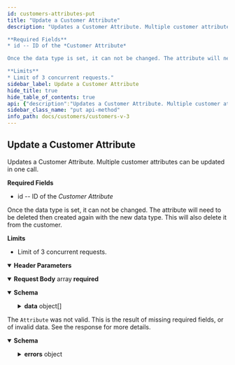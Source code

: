 ```yaml
---
id: customers-attributes-put
title: "Update a Customer Attribute"
description: "Updates a Customer Attribute. Multiple customer attributes can be updated in one call.

**Required Fields**
* id -- ID of the *Customer Attribute*

Once the data type is set, it can not be changed. The attribute will need to be deleted then created again with the new data type. This will also delete it from the customer.

**Limits**
* Limit of 3 concurrent requests."
sidebar_label: Update a Customer Attribute
hide_title: true
hide_table_of_contents: true
api: {"description":"Updates a Customer Attribute. Multiple customer attributes can be updated in one call.\n\n**Required Fields**\n* id -- ID of the *Customer Attribute*\n\nOnce the data type is set, it can not be changed. The attribute will need to be deleted then created again with the new data type. This will also delete it from the customer.\n\n**Limits**\n* Limit of 3 concurrent requests.","operationId":"CustomersAttributesPut","deprecated":false,"parameters":[{"name":"Accept","in":"header","schema":{"type":"string","default":"application/json"}},{"name":"Content-Type","in":"header","schema":{"type":"string","default":"application/json"}}],"requestBody":{"content":{"application/json":{"schema":{"type":"array","items":{"title":"attribute_Put","type":"object","properties":{"name":{"description":"Attribute name.","type":"string","minLength":1,"maxLength":255},"id":{"description":"Attribute ID.","type":"integer","format":"int32"}},"required":["name","id"],"description":"Once the data type is set, it can not be changed. The attribute will need to be deleted then created again with the new data type. This will also delete it from the customer.","x-internal":false}}}},"required":true,"x-examples":{"application/json":[{"name":"Date Joined","id":1}]}},"responses":{"200":{"description":"","content":{"application/json":{"schema":{"title":"CustomerAttributesResponse","description":"Response payload for the BigCommerce API.","type":"object","properties":{"data":{"type":"array","items":{"title":"Customer Attribute","type":"object","properties":{"name":{"description":"Attribute name.","type":"string","minLength":1,"maxLength":255},"type":{"title":"Type","description":"Attribute type should match one of: string, number, date.","example":"string","type":"string","enum":["string","number","date"]},"id":{"description":"Attribute ID.","type":"integer","format":"int32"},"date_modified":{"description":"The date on which the customer attribute was modified.","type":"string","format":"date-time"},"date_created":{"description":"The date of which the customer attribute was created.","type":"string","format":"date-time"}},"required":["name","type","id"]}},"meta":{"type":"object"}}},"examples":{"response":{"value":{"data":[{"id":1,"name":"Age","type":"string","date_created":"2018-11-13T21:42:06Z","date_modified":"2018-11-14T16:46:23Z"}],"meta":{}}}}}}},"422":{"description":"The `Attribute` was not valid. This is the result of missing required fields, or of invalid data. See the response for more details.\n","content":{"application/json":{"schema":{"title":"Error Response","type":"object","properties":{"status":{"description":"The HTTP status code.","type":"integer","format":"int32"},"title":{"description":"The error title describing the particular error.","type":"string"},"type":{"description":"A link to a list of BigCommerce API status codes.","type":"string"},"instance":{"type":"string"},"errors":{"type":"object","additionalProperties":{"type":"string"}}},"x-internal":false}}}}},"tags":["Customer Attributes"],"method":"put","path":"/stores/{store_hash}/v3/customers/attributes","servers":[{"url":"https://api.bigcommerce.com","variables":{"store_hash":{"default":"store_hash"}}}],"security":[{"X-Auth-Token":[]}],"securitySchemes":{"X-Auth-Token":{"type":"apiKey","name":"X-Auth-Token","in":"header"}},"jsonRequestBodyExample":[{"name":"string","id":0}],"info":{"version":"","title":"Customers V3","description":"Create and manage customers.\n\n## Authentication\n\nAuthenticate requests by passing an API account `access_token` in the `X-Auth-Token` HTTP header:\n\n```http\nGET /stores/{{STORE_HASH}}/v3/customers\nhost: api.bigcommerce.com\nAccept: application/json\nX-Auth-Token: {{ACCESS_TOKEN}}\n```\n\n| Header | Parameter | Description |\n|:-------|:----------|:------------|\n| `X-Auth-Token` | `access_token` | Obtained by creating an API account or installing an app in a BigCommerce control panel. |\n\n### OAuth Scopes\n\n| UI Name                                      | Permission | Parameter                                     |\n|:---------------------------------------------|:-----------|:----------------------------------------------|\n| Customers                                    | modify     | `store_v2_customers`                          |\n| Customers                                    | read-only  | `store_v2_customers_read_only`                |\n| Stored Payment Instruments                   | modify     | `store_stored_payment_instruments`            |\n| Stored Payment Instruments                   | read-only  | `store_stored_payment_instruments_read_only`  |\n\nFor more information on Authenticating BigCommerce APIs, see: [Authentication](/api-docs/getting-started/authentication).\n\n## Resources\n* [Customer and Subscribers Overview](/api-docs/store-management/customers).","contact":{}},"postman":{"name":"Update a Customer Attribute","description":{"content":"Updates a Customer Attribute. Multiple customer attributes can be updated in one call.\n\n**Required Fields**\n* id -- ID of the *Customer Attribute*\n\nOnce the data type is set, it can not be changed. The attribute will need to be deleted then created again with the new data type. This will also delete it from the customer.\n\n**Limits**\n* Limit of 3 concurrent requests.","type":"text/plain"},"url":{"path":["stores",":store_hash","v3","customers","attributes"],"host":["{{baseUrl}}"],"query":[],"variable":[{"disabled":false,"description":{"content":"(Required) ","type":"text/plain"},"type":"any","value":"","key":"store_hash"}]},"header":[{"key":"Content-Type","value":"application/json"},{"key":"Accept","value":"application/json"}],"method":"PUT","body":{"mode":"raw","raw":"\"\"","options":{"raw":{"language":"json"}}}}}
sidebar_class_name: "put api-method"
info_path: docs/customers/customers-v-3
---
```



## Update a Customer Attribute



Updates a Customer Attribute. Multiple customer attributes can be updated in one call.

**Required Fields**
* id -- ID of the *Customer Attribute*

Once the data type is set, it can not be changed. The attribute will need to be deleted then created again with the new data type. This will also delete it from the customer.

**Limits**
* Limit of 3 concurrent requests.

<details style={{"marginBottom":"1rem"}} data-collapsed={false} open={true}><summary style={{}}><strong>Header Parameters</strong></summary><div><ul><ParamsItem className={"paramsItem"} param={{"name":"Accept","in":"header","schema":{"type":"string","default":"application/json"}}}></ParamsItem><ParamsItem className={"paramsItem"} param={{"name":"Content-Type","in":"header","schema":{"type":"string","default":"application/json"}}}></ParamsItem></ul></div></details><MimeTabs><TabItem label={"application/json"} value={"application/json-schema"}><details style={{}} data-collapsed={false} open={true}><summary style={{"textAlign":"left"}}><strong>Request Body</strong><span style={{"opacity":"0.6"}}> array</span><strong style={{"fontSize":"var(--ifm-code-font-size)","color":"var(--openapi-required)"}}> required</strong></summary><div style={{"textAlign":"left","marginLeft":"1rem"}}></div><ul style={{"marginLeft":"1rem"}}><SchemaItem collapsible={false} name={"name"} required={true} schemaDescription={"Attribute name."} schemaName={"string"} qualifierMessage={"**Possible values:** `non-empty` and `<= 255 characters`"} defaultValue={undefined}></SchemaItem><SchemaItem collapsible={false} name={"id"} required={true} schemaDescription={"Attribute ID."} schemaName={"int32"} qualifierMessage={undefined} defaultValue={undefined}></SchemaItem></ul></details></TabItem></MimeTabs><div><ApiTabs><TabItem label={"200"} value={"200"}><div></div><div><MimeTabs groupId={"mime-type"}><TabItem label={"application/json"} value={"application/json"}><SchemaTabs groupId={"schema-tabs"}><TabItem label={"Schema"} value={"Schema"}><details style={{}} data-collapsed={false} open={true}><summary style={{"textAlign":"left"}}><strong>Schema</strong></summary><div style={{"textAlign":"left","marginLeft":"1rem"}}></div><ul style={{"marginLeft":"1rem"}}><SchemaItem collapsible={true} className={"schemaItem"}><details style={{}}><summary style={{}}><strong>data</strong><span style={{"opacity":"0.6"}}> object[]</span></summary><div style={{"marginLeft":"1rem"}}><SchemaItem collapsible={false} name={"name"} required={false} schemaDescription={"Attribute name."} schemaName={"string"} qualifierMessage={"**Possible values:** `non-empty` and `<= 255 characters`"} defaultValue={undefined}></SchemaItem><SchemaItem collapsible={false} name={"type"} required={false} schemaDescription={"Attribute type should match one of: string, number, date."} schemaName={"Type"} qualifierMessage={"**Possible values:** [`string`, `number`, `date`]"} defaultValue={undefined}></SchemaItem><SchemaItem collapsible={false} name={"id"} required={false} schemaDescription={"Attribute ID."} schemaName={"int32"} qualifierMessage={undefined} defaultValue={undefined}></SchemaItem><SchemaItem collapsible={false} name={"date_modified"} required={false} schemaDescription={"The date on which the customer attribute was modified."} schemaName={"date-time"} qualifierMessage={undefined} defaultValue={undefined}></SchemaItem><SchemaItem collapsible={false} name={"date_created"} required={false} schemaDescription={"The date of which the customer attribute was created."} schemaName={"date-time"} qualifierMessage={undefined} defaultValue={undefined}></SchemaItem></div></details></SchemaItem><SchemaItem collapsible={false} name={"meta"} required={false} schemaDescription={undefined} schemaName={"object"} qualifierMessage={undefined} defaultValue={undefined}></SchemaItem></ul></details></TabItem><TabItem label={"Example (from schema)"} value={"Example (from schema)"}><ResponseSamples responseExample={"{\n  \"data\": [\n    {\n      \"name\": \"string\",\n      \"type\": \"string\",\n      \"id\": 0,\n      \"date_modified\": \"2022-10-05\",\n      \"date_created\": \"2022-10-05\"\n    }\n  ],\n  \"meta\": {}\n}"} language={"json"}></ResponseSamples></TabItem><TabItem label={"Response"} value={"Response"}><ResponseSamples responseExample={"{\n  \"data\": [\n    {\n      \"id\": 1,\n      \"name\": \"Age\",\n      \"type\": \"string\",\n      \"date_created\": \"2018-11-13T21:42:06Z\",\n      \"date_modified\": \"2018-11-14T16:46:23Z\"\n    }\n  ],\n  \"meta\": {}\n}"} language={"json"}></ResponseSamples></TabItem></SchemaTabs></TabItem></MimeTabs></div></TabItem><TabItem label={"422"} value={"422"}><div>

The `Attribute` was not valid. This is the result of missing required fields, or of invalid data. See the response for more details.


</div><div><MimeTabs groupId={"mime-type"}><TabItem label={"application/json"} value={"application/json"}><SchemaTabs groupId={"schema-tabs"}><TabItem label={"Schema"} value={"Schema"}><details style={{}} data-collapsed={false} open={true}><summary style={{"textAlign":"left"}}><strong>Schema</strong></summary><div style={{"textAlign":"left","marginLeft":"1rem"}}></div><ul style={{"marginLeft":"1rem"}}><SchemaItem collapsible={false} name={"status"} required={false} schemaDescription={"The HTTP status code."} schemaName={"int32"} qualifierMessage={undefined} defaultValue={undefined}></SchemaItem><SchemaItem collapsible={false} name={"title"} required={false} schemaDescription={"The error title describing the particular error."} schemaName={"string"} qualifierMessage={undefined} defaultValue={undefined}></SchemaItem><SchemaItem collapsible={false} name={"type"} required={false} schemaDescription={"A link to a list of BigCommerce API status codes."} schemaName={"string"} qualifierMessage={undefined} defaultValue={undefined}></SchemaItem><SchemaItem collapsible={false} name={"instance"} required={false} schemaDescription={undefined} schemaName={"string"} qualifierMessage={undefined} defaultValue={undefined}></SchemaItem><SchemaItem collapsible={true} className={"schemaItem"}><details style={{}}><summary style={{}}><strong>errors</strong><span style={{"opacity":"0.6"}}> object</span></summary><div style={{"marginLeft":"1rem"}}><li><div><code>property name*</code><span style={{"opacity":"0.6"}}> string</span></div></li></div></details></SchemaItem></ul></details></TabItem><TabItem label={"Example (from schema)"} value={"Example (from schema)"}><ResponseSamples responseExample={"{\n  \"status\": 0,\n  \"title\": \"string\",\n  \"type\": \"string\",\n  \"instance\": \"string\",\n  \"errors\": {}\n}"} language={"json"}></ResponseSamples></TabItem></SchemaTabs></TabItem></MimeTabs></div></TabItem></ApiTabs></div>
      